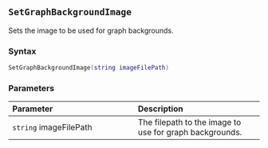 ::: {.minipage data-latex="{\textwidth}"}
## `SetGraphBackgroundImage`

Sets the image to be used for graph backgrounds.

### Syntax {-}

``` .lua
SetGraphBackgroundImage(string imageFilePath)
```

### Parameters {-}

**Parameter** | **Description**
| :-- | :-- |
| `string` imageFilePath | The filepath to the image to use for graph backgrounds. |
:::
